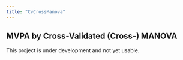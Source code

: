 ```yaml
---
title: "CvCrossManova"
---
```


## MVPA by Cross-Validated (Cross-) MANOVA

This project is under development and not yet usable.
